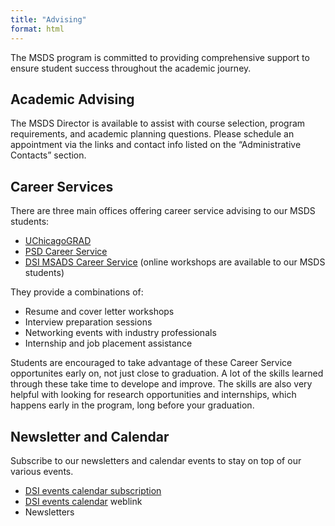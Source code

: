 ```yaml
---
title: "Advising"
format: html
---
```


The MSDS program is committed to providing comprehensive support to ensure student success throughout the academic journey.

## Academic Advising

The MSDS Director is available to assist with course selection, program requirements, and academic planning questions. Please schedule an appointment via the links and contact info listed on the "Administrative Contacts" section. 

## Career Services

There are three main offices offering career service advising to our MSDS students: 

- [UChicagoGRAD](https://grad.uchicago.edu/career-development/)
- [PSD Career Service](https://physicalsciences.uchicago.edu/current-students/career-services/)
- [DSI MSADS Career Service](https://datascience.uchicago.edu/education/masters-programs/ms-in-applied-data-science/) (online workshops are available to our MSDS students)

They provide a combinations of:  

- Resume and cover letter workshops
- Interview preparation sessions
- Networking events with industry professionals
- Internship and job placement assistance

Students are encouraged to take advantage of these Career Service opportunites early on, not just close to graduation. A lot of the skills learned through these take time to develope and improve. The skills are also very helpful with looking for research opportunities and internships, which happens early in the program, long before your graduation.   


## Newsletter and Calendar

Subscribe to our newsletters and calendar events to stay on top of our various events.

- [DSI events calendar subscription](https://calendar.google.com/calendar/ical/uchicago.edu_ekmspgr0ho1nmuhbi1rc3g577c%40group.calendar.google.com/public/basic.ics)
- [DSI events calendar](https://datascience.uchicago.edu/events/dsi-events/) weblink
- Newsletters 
